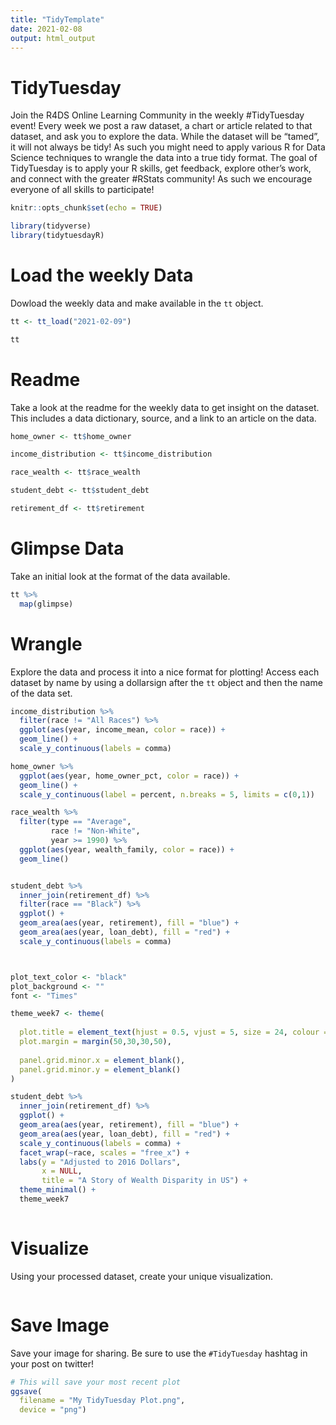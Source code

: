 ```yaml
---
title: "TidyTemplate"
date: 2021-02-08
output: html_output
---
```


# TidyTuesday

Join the R4DS Online Learning Community in the weekly #TidyTuesday event!
Every week we post a raw dataset, a chart or article related to that dataset, and ask you to explore the data.
While the dataset will be “tamed”, it will not always be tidy! As such you might need to apply various R for Data Science techniques to wrangle the data into a true tidy format.
The goal of TidyTuesday is to apply your R skills, get feedback, explore other’s work, and connect with the greater #RStats community!
As such we encourage everyone of all skills to participate!

```r

knitr::opts_chunk$set(echo = TRUE)

library(tidyverse)
library(tidytuesdayR)

```

# Load the weekly Data

Dowload the weekly data and make available in the `tt` object.

```r

tt <- tt_load("2021-02-09")

tt
```


# Readme

Take a look at the readme for the weekly data to get insight on the dataset.
This includes a data dictionary, source, and a link to an article on the data.

```r

home_owner <- tt$home_owner

income_distribution <- tt$income_distribution

race_wealth <- tt$race_wealth

student_debt <- tt$student_debt 

retirement_df <- tt$retirement

```


# Glimpse Data

Take an initial look at the format of the data available.

```r

tt %>% 
  map(glimpse)

```

# Wrangle

Explore the data and process it into a nice format for plotting! Access each dataset by name by using a dollarsign after the `tt` object and then the name of the data set.

```r

income_distribution %>%  
  filter(race != "All Races") %>% 
  ggplot(aes(year, income_mean, color = race)) +
  geom_line() +
  scale_y_continuous(labels = comma)

home_owner %>%
  ggplot(aes(year, home_owner_pct, color = race)) +
  geom_line() +
  scale_y_continuous(label = percent, n.breaks = 5, limits = c(0,1))

race_wealth %>% 
  filter(type == "Average",
         race != "Non-White",
         year >= 1990) %>% 
  ggplot(aes(year, wealth_family, color = race)) +
  geom_line() 


student_debt %>% 
  inner_join(retirement_df) %>% 
  filter(race == "Black") %>% 
  ggplot() +
  geom_area(aes(year, retirement), fill = "blue") +
  geom_area(aes(year, loan_debt), fill = "red") +
  scale_y_continuous(labels = comma)



plot_text_color <- "black"
plot_background <- ""
font <- "Times"

theme_week7 <- theme(
  
  plot.title = element_text(hjust = 0.5, vjust = 5, size = 24, colour = plot_text_color, family = font ,margin = margin(0,30,20,30)),
  plot.margin = margin(50,30,30,50),
  
  panel.grid.minor.x = element_blank(),
  panel.grid.minor.y = element_blank()
)

student_debt %>% 
  inner_join(retirement_df) %>% 
  ggplot() +
  geom_area(aes(year, retirement), fill = "blue") +
  geom_area(aes(year, loan_debt), fill = "red") +
  scale_y_continuous(labels = comma) +
  facet_wrap(~race, scales = "free_x") +
  labs(y = "Adjusted to 2016 Dollars",
       x = NULL,
       title = "A Story of Wealth Disparity in US") +
  theme_minimal() +
  theme_week7
  

```


# Visualize

Using your processed dataset, create your unique visualization.

```r


  
```

# Save Image

Save your image for sharing. Be sure to use the `#TidyTuesday` hashtag in your post on twitter! 

```r

# This will save your most recent plot
ggsave(
  filename = "My TidyTuesday Plot.png",
  device = "png")

```
